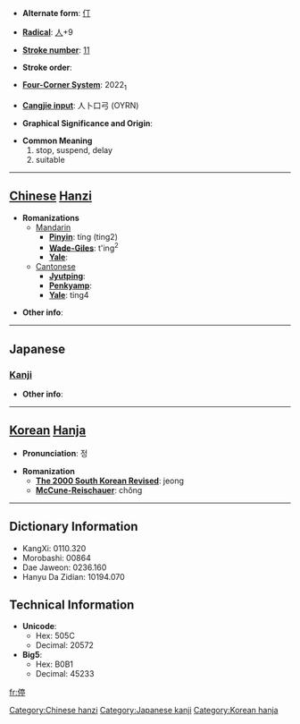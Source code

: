 * '''Alternate form''': [[仃]]

* '''[[Wiktionary:Chinese radical index| Radical]]''': [[Wiktionary:Chinese radical index 人|人]]+9

* '''[[Wiktionary:Chinese total strokes index|Stroke number]]''': [[Wiktionary:Chinese total strokes index 11|11]]

* '''Stroke order''': 

* '''[[Wiktionary:Chinese four corner index|Four-Corner System]]''': 2022<sub>1</sub>

* '''[[Wiktionary:Chinese Cangjie index|Cangjie input]]''': 人卜口弓 (OYRN)

* '''Graphical Significance and Origin''': 

* '''Common Meaning'''
*#stop, suspend, delay
*# suitable


----

== [[Chinese]] [[Hanzi]] ==

* '''Romanizations'''
** [[Mandarin]]
*** '''[[Pinyin]]''': tíng (ting2)
*** '''[[Wade-Giles]]''': t'ing<sup>2</sup>
*** '''[[Yale]]''': 
**[[Cantonese]]
***'''[[Jyutping]]''':
***'''[[Penkyamp]]''': 
***'''[[Yale]]''': ting4

* '''Other info''': 

----

==Japanese==
===[[Kanji]]===
{{kanji|on readings=[[てい]] (tei), [[ちょう]] (chō), [[じょう]] (jō)|kun readings=[[とどまる]] (todomaru)}}

* '''Other info''':  

----

== [[Korean]] [[Hanja]] ==

* '''Pronunciation''': 정

* '''Romanization'''
** '''[[The 2000 South Korean Revised Romanization|The 2000 South Korean Revised]]''': jeong
** '''[[McCune-Reischauer]]''': chŏng

----

== Dictionary Information ==

* KangXi: 0110.320
* Morobashi: 00864
* Dae Jaweon: 0236.160
* Hanyu Da Zidian: 10194.070

== Technical Information ==

* '''Unicode''':
** Hex: 505C
** Decimal: 20572
* '''Big5''':
** Hex: B0B1
** Decimal: 45233

[[Category:Chinese hanzi]]
[[Category:Japanese kanji]]
[[Category:Korean hanja]]

[[fr:停]]